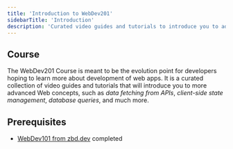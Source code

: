 ```yaml
---
title: 'Introduction to WebDev201'
sidebarTitle: 'Introduction'
description: 'Curated video guides and tutorials to introduce you to advanced Web concepts.'
---
```


## Course

The WebDev201 Course is meant to be the evolution point for developers hoping to learn more about development of web apps. It is a curated collection of video guides and tutorials that will introduce you to more advanced Web concepts, such as *data fetching from APIs*, *client-side state management*, *database queries*, and much more.

## Prerequisites

- [WebDev101 from zbd.dev](/courses/webdev101) completed
